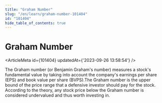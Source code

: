 ```yaml
---
title: "Graham Number"
slug: "/en/learn/graham-number-101404"
id: "101404"
hide_table_of_contents: true
---
```



# Graham Number

<ArticleMeta id={101404} updatedAt={'2023-09-26 13:58:54'} />
<div className='border-solid border-b border-t-0 my-4 border-[var(--ifm-color-gray-300)]' />

The Graham number (or Benjamin Graham's number) measures a stock's fundamental value by taking into account the company's earnings per share (EPS) and book value per share (BVPS).The Graham number is the upper bound of the price range that a defensive investor should pay for the stock. According to the theory, any stock price below the Graham number is considered undervalued and thus worth investing in.
